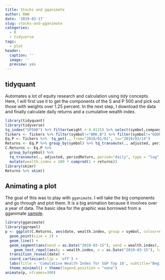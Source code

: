 ```yaml
---
title: Stocks and gganimate
author: RWW
date: '2019-03-17'
slug: stocks-and-gganimate
categories:
  - R
  - tidyverse
tags:
  - plot
header:
  caption: ''
  image: ''
  preview: yes
---
```


## tidyquant

Automates a lot of equity research and calculation using *tidy* concepts.  Here, I will first use it to get the components of the S and P 500 and pick out those with weights over 1.25 percent.  In the next step, I download the data and finally calculate daily returns and a cumulative wealth index.

```r
library(tidyquant)
library(tidyverse)
tq_index("SP500") %>% filter(weight > 0.0125) %>% select(symbol,company) -> Tickers
Tickers <- Tickers %>% filter(symbol!="BRK.B") %>% filter(symbol!="GOOGL")
Eq.P <- Tickers %>%  tq_get(., from="2018/01/01", to="2019/03/14") 
Returns <- Eq.P %>% group_by(symbol) %>% tq_transmute(., adjusted, periodReturn, period="daily")
C.Returns <- Eq.P %>% 
  group_by(symbol) %>% 
  tq_transmute(., adjusted, periodReturn, period="daily", type = "log", col_rename = "returns") %>% 
  mutate(wealth.index = 100 * cumprod(1 + returns))
library(skimr)
Returns %>% skim()
```

## Animating a plot

The goal of this was to play with `gganimate`.  I will take the big components and go through and plot them.  It is a big animation because it involves over a year of data.  The basic idea for the graphic was borrowed from a gganimate [sample](https://github.com/thomasp85/gganimate/wiki/Temperature-time-series).

```r
library(gganimate)
library(ggrepel)
p <- ggplot(C.Returns, aes(date, wealth.index, group = symbol, colour=symbol)) + 
  geom_point(size = 2) + 
  geom_line() + 
  geom_segment(aes(xend = as.Date("2019-03-15"), yend = wealth.index), linetype = 2) + 
    geom_text_repel(aes(y = wealth.index, x = as.Date("2019-03-15"), label = symbol), hjust = 1, nudge_x = 8) +
  transition_reveal(date) + 
  coord_cartesian(clip = 'off') + 
  labs(title = 'Cumulative Wealth Index for S&P Top 10', subtitle="Begins January 1, 2018: Base 100", y = 'Cumulative Change', x = 'Date') +
  theme_minimal() + theme(legend.position = "none")
animate(p, nframes=300)
```
